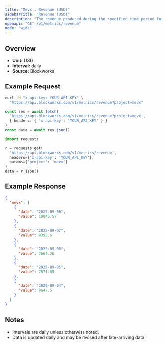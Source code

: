 ```yaml
---
title: "Mevx : Revenue (USD)"
sidebarTitle: "Revenue (USD)"
description: "The revenue produced during the specified time period for given project."
openapi: "GET /v1/metrics/revenue"
mode: "wide"
---
```


## Overview

- **Unit:** USD
- **Interval:** daily
- **Source:** Blockworks

## Example Request

<CodeGroup>

```bash cURL
curl -H "x-api-key: YOUR_API_KEY" \
  "https://api.blockworks.com/v1/metrics/revenue?project=mevx"
```

```typescript TypeScript
const res = await fetch(
  'https://api.blockworks.com/v1/metrics/revenue?project=mevx',
  { headers: { 'x-api-key': 'YOUR_API_KEY' } }
)
const data = await res.json()
```

```python Python
import requests

r = requests.get(
  'https://api.blockworks.com/v1/metrics/revenue',
  headers={'x-api-key': 'YOUR_API_KEY'},
  params={'project': 'mevx'}
)
data = r.json()
```

</CodeGroup>

## Example Response

```json
{
  "mevx": [
    {
      "date": "2025-09-08",
      "value": 10845.57
    },
    {
      "date": "2025-09-07",
      "value": 8395.6
    },
    {
      "date": "2025-09-06",
      "value": 7664.26
    },
    {
      "date": "2025-09-05",
      "value": 7871.09
    },
    {
      "date": "2025-09-04",
      "value": 9647.5
    }
  ]
}
```

## Notes
- Intervals are daily unless otherwise noted.
- Data is updated daily and may be revised after late-arriving data.
